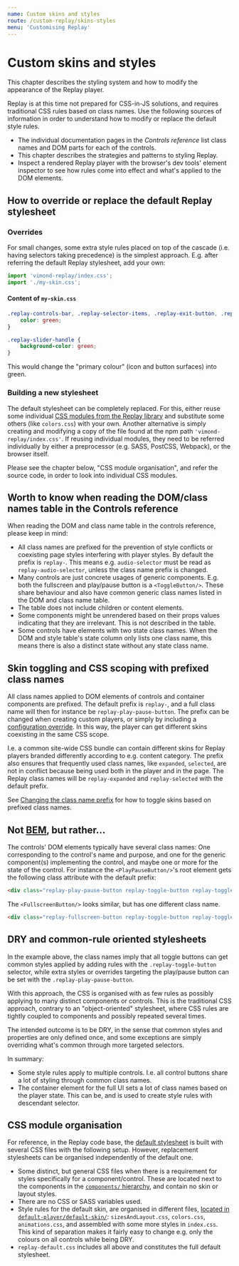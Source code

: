 ```yaml
---
name: Custom skins and styles
route: /custom-replay/skins-styles
menu: 'Customising Replay'
---
```


# Custom skins and styles

This chapter describes the styling system and how to modify the appearance of the Replay player.

Replay is at this time not prepared for CSS-in-JS solutions, and requires traditional CSS rules based on class names. Use the following sources of information in order to understand how to modify or replace the default style rules.

* The individual documentation pages in the *Controls reference* list class names and DOM parts for each of the controls. 
* This chapter describes the strategies and patterns to styling Replay. 
* Inspect a rendered Replay player with the browser's dev tools' element inspector to see how rules come into effect and what's applied to the DOM elements.

## How to override or replace the default Replay stylesheet

### Overrides

For small changes, some extra style rules placed on top of the cascade (i.e. having selectors taking precedence) is the simplest approach. E.g. after referring the default Replay stylesheet, add your own:

```javascript
import 'vimond-replay/index.css';
import './my-skin.css';
```

#### Content of `my-skin.css`

```css
.replay-controls-bar, .replay-selector-items, .replay-exit-button, .replay-playback-monitor-close-button, .replay-buffering-indicator, .replay-goto-live-button.replay-toggled-on:hover {
    color: green;
}

.replay-slider-handle {
    background-color: green;
}
```

This would change the "primary colour" (icon and button surfaces) into green.

### Building a new stylesheet

The default stylesheet can be completely replaced. For this, either reuse some individual [CSS modules from the Replay library](https://github.com/vimond/replay/tree/master/src/replay/default-player/default-skin) and substitute some others (like `colors.css`) with your own. Another alternative is simply creating and modifying a copy of the file found at the npm path `'vimond-replay/index.css'`. If reusing individual modules, they need to be referred individually by either a preprocessor (e.g. SASS, PostCSS, Webpack), or the browser itself.

Please see the chapter below, "CSS module organisation", and refer the source code, in order to look into individual CSS modules.

## Worth to know when reading the DOM/class names table in the Controls reference

When reading the DOM and class name table in the controls reference, please keep in mind:

* All class names are prefixed for the prevention of style conflicts or coexisting page styles interfering with player styles. By default the prefix is `replay-`. This means e.g. `audio-selector` must be read as `replay-audio-selector`, unless the class name prefix is changed.
* Many controls are just concrete usages of generic components. E.g. both the fullscreen and play/pause button is a `<ToggleButton/>`. These share behaviour and also have common generic class names listed in the DOM and class name table.
* The table does not include children or content elements.
* Some components might be unrendered based on their props values indicating that they are irrelevant. This is not described in the table.
* Some controls have elements with two state class names. When the DOM and style table's state column only lists one class name, this means there is also a distinct state without any state class name.

## Skin toggling and CSS scoping with prefixed class names

All class names applied to DOM elements of controls and container components are prefixed. The default prefix is `replay-`, and a full class name will then for instance be `replay-play-pause-button`. The prefix can be changed when creating custom players, or simply by including a [configuration override](/custom-replay/configuration). In this way, the player can get different skins coexisting in the same CSS scope. 

I.e. a common site-wide CSS bundle can contain different skins for Replay players branded differently according to e.g. content category. The prefix also ensures that frequently used class names, like `expanded`, `selected`, are not in conflict because being used both in the player and in the page. The Replay class names will be `replay-expanded` and `replay-selected` with the default prefix.

See [Changing the class name prefix](/custom-replay/configuration#changing-the-class-name-prefix) for how to toggle skins based on prefixed class names.


## Not [BEM](http://getbem.com/naming/), but rather...

The controls' DOM elements typically have several class names: One corresponding to the control's name and purpose, and one for the generic component(s) implementing the control, and maybe one or more for the state of the control. For instance the `<PlayPauseButton/>`'s root element gets the following class attribute with the default prefix: 

```html
<div class="replay-play-pause-button replay-toggle-button replay-toggled-off">...</div>
```

The `<FullscreenButton/>` looks similar, but has one different class name.

```html
<div class="replay-fullscreen-button replay-toggle-button replay-toggled-off">...</div>
```

## DRY and common-rule oriented stylesheets

In the example above, the class names imply that all toggle buttons can get common styles applied by adding rules with the `.replay-toggle-button` selector, while extra styles or overrides targeting the play/pause button can be set with the `.replay-play-pause-button`.

With this approach, the CSS is organised with as few rules as possibly applying to many distinct components or controls. This is the traditional CSS approach, contrary to an "object-oriented" stylesheet, where CSS rules are tightly coupled to components and possibly repeated several times.

The intended outcome is to be DRY, in the sense that common styles and properties are only defined once, and some exceptions are simply overriding what's common through more targeted selectors.

In summary:

* Some style rules apply to multiple controls. I.e. all control buttons share a lot of styling through common class names.
* The container element for the full UI sets a lot of class names based on the player state. This can be, and is used to create style rules with descendant selector.

## CSS module organisation

For reference, in the Replay code base, the [default stylesheet](https://github.com/vimond/replay/blob/master/src/replay/replay-default.css) is built with several CSS files with the following setup. However, replacement stylesheets can be organised independently of the default one.

* Some distinct, but general CSS files when there is a requirement for styles specifically for a component/control. These are located next to the components in the [`components/` hierarchy](https://github.com/vimond/replay/tree/master/src/replay/components), and contain no skin or layout styles.
* There are no CSS or SASS variables used.
* Style rules for the default skin, are organised in different files, [located in `default-player/default-skin/`](https://github.com/vimond/replay/tree/master/src/replay/default-player/default-skin): `sizesAndLayout.css`, `colors.css`, `animations.css`, and assembled with some more styles in `index.css`. This kind of separation makes it fairly easy to change e.g. only the colours on all controls while being DRY.
* `replay-default.css` includes all above and constitutes the full default stylesheet.


